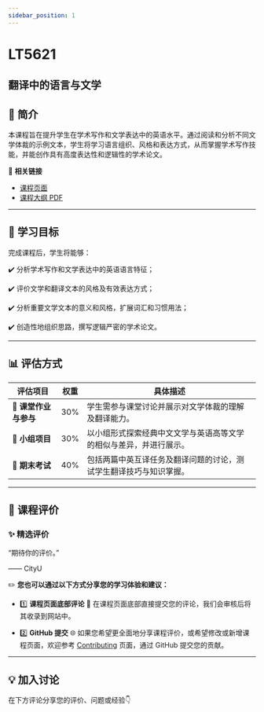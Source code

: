 ```yaml
---
sidebar_position: 1
---
```


# LT5621
## 翻译中的语言与文学

## **📘 简介**
本课程旨在提升学生在学术写作和文学表达中的英语水平。通过阅读和分析不同文学体裁的示例文本，学生将学习语言组织、风格和表达方式，从而掌握学术写作技能，并能创作具有高度表达性和逻辑性的学术论文。

🔗 **相关链接**
- [课程页面](https://www.cityu.edu.hk/catalogue/pg/202425/course/LT5621.htm)
- [课程大纲 PDF](https://www.cityu.edu.hk/catalogue/pg/202425/course/LT5621.pdf)

---

## **🎯 学习目标**

完成课程后，学生将能够：

✔️ 分析学术写作和文学表达中的英语语言特征；

✔️ 评价文学和翻译文本的风格及有效表达方式；

✔️ 分析重要文学文本的意义和风格，扩展词汇和习惯用法；

✔️ 创造性地组织思路，撰写逻辑严密的学术论文。

---

## **📊 评估方式**

| **评估项目**              | **权重** | **具体描述**                                                                                     |
|--------------------------|---------|-----------------------------------------------------------------------------------------------|
| **📖 课堂作业与参与**        | 30%     | 学生需参与课堂讨论并展示对文学体裁的理解及翻译能力。                                                 |
| **💼 小组项目**            | 30%     | 以小组形式探索经典中文文学与英语高等文学的相似与差异，并进行展示。                                         |
| **📝 期末考试**            | 40%     | 包括两篇中英互译任务及翻译问题的讨论，测试学生翻译技巧与知识掌握。                                           |

---

## **💬 课程评价**

### ✨ **精选评价**
<div className={commentStyles.commentBox}>
    <p className={commentStyles.commentText}>
        “期待你的评价。”
    </p>
    <p className={commentStyles.commentAuthor}>—— CityU</p>
</div>

✏️ **您也可以通过以下方式分享您的学习体验和建议：**

- 1️⃣ **课程页面底部评论**
💬 在课程页面底部直接提交您的评论，我们会审核后将其收录到网站中。

- 2️⃣ **GitHub 提交**
🌐 如果您希望更全面地分享课程评价，或希望修改或新增课程页面，欢迎参考 [Contributing](https://penjc.github.io/cityU-navigator/contributing) 页面，通过 GitHub 提交您的贡献。

---

## **💡 加入讨论**

在下方评论分享您的评价、问题或经验👇
<Utterances />
